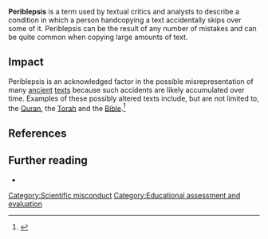 '''Periblepsis''' is a term used by textual critics and analysts to describe a condition in which a person handcopying a text accidentally skips over some of it.  Periblepsis can be the result of any number of mistakes and can be quite common when copying large amounts of text.
==Impact==
Periblepsis is an acknowledged factor in the possible misrepresentation of many [[ancient]] [[texts]] because such accidents are likely accumulated over time.  Examples of these possibly altered texts include, but are not limited to, the [[Quran]], the [[Torah]] and the [[Bible]].<ref>{{cite web
|url=http://evangelicaltextualcriticism.blogspot.com/2005_12_01_evangelicaltextualcriticism_archive.html
|title=Evangelical Textual Criticism
|publisher=evangelicaltextualcriticism.blogspot.com
|accessdate=2006-08-15 
}}</ref>

==References==
<references/>

==Further reading==
* {{cite book | last = Ehrman | first = Bart D. | year = 2005 | title = Misquoting Jesus: The Story Behind Who Changed the Bible and Why | publisher = HarperCollins | location = New York, NY | id = ISBN 0060738170 }}



{{literature-stub}}

[[Category:Scientific misconduct]]
[[Category:Educational assessment and evaluation]]